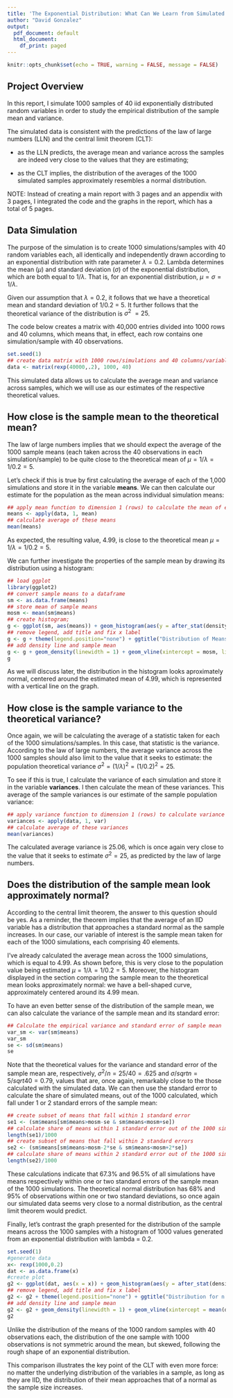 ```yaml
---
title: 'The Exponential Distribution: What Can We Learn from Simulated Data?'
author: "David Gonzalez"
output:
  pdf_document: default
  html_document:
    df_print: paged
---
```


```r
knitr::opts_chunk$set(echo = TRUE, warning = FALSE, message = FALSE)
```

## Project Overview

In this report, I simulate 1000 samples of 40 iid exponentially distributed random variables in order to study the empirical distribution of the sample mean and variance.

The simulated data is consistent with the predictions of the law of large numbers (LLN) and the central limit theorem (CLT):

- as the LLN predicts, the average mean and variance across the samples are indeed very close to the values that they are estimating;

- as the CLT implies, the distribution of the averages of the 1000 simulated samples approximately resembles a normal distribution.

NOTE: Instead of creating a main report with 3 pages and an appendix with 3 pages, I integrated the code and the graphs in the report, which has a total of 5 pages.

## Data Simulation

The purpose of the simulation is to create 1000 simulations/samples with 40 random variables each, all identically and independently drawn according to an exponential distribution with rate parameter $\lambda = 0.2$. Lambda determines the mean ($\mu$) and standard deviation ($\sigma$) of the exponential distribution, which are both equal to $1/\lambda$. That is, for an exponential distribution, $\mu = \sigma = 1/\lambda$.

Given our assumption that $\lambda = 0.2$, it follows that we have a theoretical mean and standard deviation of 1/0.2 = 5. It further follows that the theoretical variance of the distribution is $\sigma^2\ = 25$. 

The code below creates a matrix with 40,000 entries divided into 1000 rows and 40 columns, which means that, in effect, each row contains one simulation/sample with 40 observations.
```r
set.seed(1)
## create data matrix with 1000 rows/simulations and 40 columns/variables. 
data <- matrix(rexp(40000,.2), 1000, 40) 
```

This simulated data allows us to calculate the average mean and variance across samples, which we will use as our estimates of the respective theoretical values. 

## How close is the sample mean to the theoretical mean?

The law of large numbers implies that we should expect the average of the 1000 sample means (each taken across the 40 observations in each simulation/sample) to be quite close to the theoretical mean of $\mu = 1/\lambda = 1/0.2 = 5$. 

Let's check if this is true by first calculating the average of each of the 1,000 simulations and store it in the variable **means**. We can then calculate our estimate for the population as the mean across individual simulation means:

```r
## apply mean function to dimension 1 (rows) to calculate the mean of each row/simulation
means <- apply(data, 1, mean)
## calculate average of these means
mean(means)
```

As expected, the resulting value, 4.99, is close to the theoretical mean $\mu = 1/\lambda = 1/0.2 = 5$. 

We can further investigate the properties of the sample mean by drawing its distribution using a histogram:

``` r
## load ggplot
library(ggplot2)
## convert sample means to a dataframe
sm <- as.data.frame(means)
## store mean of sample means
mosm <- mean(sm$means)
## create histogram;
g <- ggplot(sm, aes(means)) + geom_histogram(aes(y = after_stat(density), fill = "salmon")) 
## remove legend, add title and fix x label
g <- g + theme(legend.position="none") + ggtitle("Distribution of Means") +xlab("mean")
## add density line and sample mean
g <- g + geom_density(linewidth = 1) + geom_vline(xintercept = mosm, linewidth = 1)
g
```

As we will discuss later, the distribution in the histogram looks aproximately normal, centered around the estimated mean of 4.99, which is represented with a vertical line on the graph.

## How close is the sample variance to the theoretical variance?

Once again, we will be calculating the average of a statistic taken for each of the 1000 simulations/samples. In this case, that statistic is the variance. According to the law of large numbers, the average variance across the 1000 samples should also limit to the value that it seeks to estimate: the population theoretical variance $\sigma^2 = (1/\lambda)^2 = (1/0.2)^2 = 25$. 

To see if this is true, I calculate the variance of each simulation and store it in the variable **variances**. I then calculate the mean of these variances. This average of the sample variances is our estimate of the sample population variance:

```r
## apply variance function to dimension 1 (rows) to calculate variance of each simulation
variances <- apply(data, 1, var)
## calculate average of these variances
mean(variances)
```

The calculated average variance is 25.06, which is once again very close to the value that it seeks to estimate $\sigma^2 = 25$, as predicted by the law of large numbers. 

## Does the distribution of the sample mean look approximately normal?

According to the central limit theorem, the answer to this question should be yes. As a reminder, the theorem implies that the average of an IID variable has a distribution that approaches a standard normal as the sample increases. In our case, our variable of interest is the sample mean taken for each of the 1000 simulations, each comprising 40 elements. 

I've already calculated the average mean across the 1000 simulations, which is equal to 4.99. As shown before, this is very close to the population value being estimated $\mu = 1/\lambda = 1/0.2 = 5$. Moreover, the histogram displayed in the section comparing the sample mean to the theoretical mean looks approximately normal: we have a bell-shaped curve, approximately centered around its 4.99 mean. 

To have an even better sense of the distribution of the sample mean, we can also calculate the variance of the sample mean and its standard error: 

```r
## Calculate the empirical variance and standard error of sample mean
var_sm <- var(sm$means)
var_sm
se <- sd(sm$means)
se
```

Note that the theoretical values for the variance and standard error of the sample mean are, respectively, $\sigma^2/n=25/40 = .625$ and $\sigma/sqrt{n} = 5/sqrt{40} = 0.79$, values that are, once again, remarkably close to the those calculated with the simulated data.
We can then use the standard error to calculate the share of simulated means, out of the 1000 calculated, which fall under 1 or 2 standard errors of the sample mean:

```r

## create subset of means that fall within 1 standard error
se1 <- (sm$means[sm$means>mosm-se & sm$means<mosm+se])
## calculate share of means within 1 standard error out of the 1000 simulations
length(se1)/1000
## create subset of means that fall within 2 standard errors
se2 <- (sm$means[sm$means>mosm-2*se & sm$means<mosm+2*se])
## calculate share of means within 2 standard error out of the 1000 simulations
length(se2)/1000
```

These calculations indicate that 67.3% and 96.5% of all simulations have means respectively within one or two standard errors of the sample mean of the 1000 simulations. The theoretical normal distribution has 68% and 95% of observations within one or two standard deviations, so once again our simulated data seems very close to a normal distribution, as the central limit theorem would predict.

Finally, let's contrast the graph presented for the distribution of the sample means across the 1000 samples with a histogram of 1000 values generated from an exponential distribution with lambda = 0.2.

``` r
set.seed(1)
#generate data
x<- rexp(1000,0.2)
dat <- as.data.frame(x)
#create plot
g2 <- ggplot(dat, aes(x = x)) + geom_histogram(aes(y = after_stat(density), fill = "salmon")) 
## remove legend, add title and fix x label
g2 <- g2 + theme(legend.position="none") + ggtitle("Distribution for n = 1000") +xlab("value")
## add density line and sample mean
g2 <- g2 + geom_density(linewidth = 1) + geom_vline(xintercept = mean(dat$x), linewidth = 1)
g2
```

Unlike the distribution of the means of the 1000 random samples with 40 observations each, the distribution of the one sample with 1000 observations is not symmetric around the mean, but skewed, following the rough shape of an exponential distribution.

This comparison illustrates the key point of the CLT with even more force: no matter the underlying distribution of the variables in a sample, as long as they are IID, the distribution of their mean approaches that of a normal as the sample size increases.

